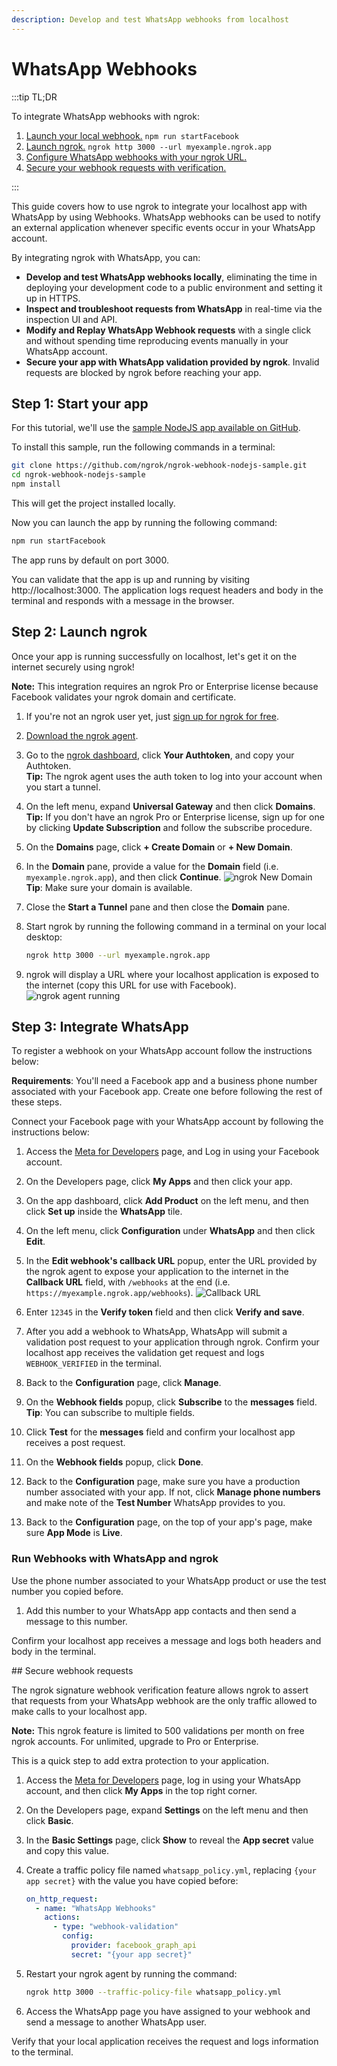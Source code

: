 ```yaml
---
description: Develop and test WhatsApp webhooks from localhost
---
```



# WhatsApp Webhooks

:::tip TL;DR

To integrate WhatsApp webhooks with ngrok:

1. [Launch your local webhook.](#start-your-app) `npm run startFacebook`
1. [Launch ngrok.](#start-ngrok) `ngrok http 3000 --url myexample.ngrok.app`
1. [Configure WhatsApp webhooks with your ngrok URL.](#setup-webhook)
1. [Secure your webhook requests with verification.](#security)

:::

This guide covers how to use ngrok to integrate your localhost app with WhatsApp by using Webhooks.
WhatsApp webhooks can be used to notify an external application whenever specific events occur in your WhatsApp account.

By integrating ngrok with WhatsApp, you can:

- **Develop and test WhatsApp webhooks locally**, eliminating the time in deploying your development code to a public environment and setting it up in HTTPS.
- **Inspect and troubleshoot requests from WhatsApp** in real-time via the inspection UI and API.
- **Modify and Replay WhatsApp Webhook requests** with a single click and without spending time reproducing events manually in your WhatsApp account.
- **Secure your app with WhatsApp validation provided by ngrok**. Invalid requests are blocked by ngrok before reaching your app.

## **Step 1**: Start your app

For this tutorial, we'll use the [sample NodeJS app available on GitHub](https://github.com/ngrok/ngrok-webhook-nodejs-sample).

To install this sample, run the following commands in a terminal:

```bash
git clone https://github.com/ngrok/ngrok-webhook-nodejs-sample.git
cd ngrok-webhook-nodejs-sample
npm install
```

This will get the project installed locally.

Now you can launch the app by running the following command:

```bash
npm run startFacebook
```

The app runs by default on port 3000.

You can validate that the app is up and running by visiting http://localhost:3000. The application logs request headers and body in the terminal and responds with a message in the browser.

## **Step 2**: Launch ngrok

Once your app is running successfully on localhost, let's get it on the internet securely using ngrok!

**Note:** This integration requires an ngrok Pro or Enterprise license because Facebook validates your ngrok domain and certificate.

1. If you're not an ngrok user yet, just [sign up for ngrok for free](https://ngrok.com/signup).

1. [Download the ngrok agent](https://download.ngrok.com).

1. Go to the [ngrok dashboard](https://dashboard.ngrok.com), click **Your Authtoken**, and copy your Authtoken. <br />
   **Tip:** The ngrok agent uses the auth token to log into your account when you start a tunnel.

1. On the left menu, expand **Universal Gateway** and then click **Domains**.
   **Tip:** If you don't have an ngrok Pro or Enterprise license, sign up for one by clicking **Update Subscription** and follow the subscribe procedure.

1. On the **Domains** page, click **+ Create Domain** or **+ New Domain**.

1. In the **Domain** pane, provide a value for the **Domain** field (i.e. `myexample.ngrok.app`), and then click **Continue**.
   ![ngrok New Domain](/img/integrations/ngrok_new_domain.png)
   **Tip**: Make sure your domain is available.

1. Close the **Start a Tunnel** pane and then close the **Domain** pane.

1. Start ngrok by running the following command in a terminal on your local desktop:

   ```bash
   ngrok http 3000 --url myexample.ngrok.app
   ```

1. ngrok will display a URL where your localhost application is exposed to the internet (copy this URL for use with Facebook).
   ![ngrok agent running](/img/integrations/launch_ngrok_tunnel_domain.png)

## **Step 3**: Integrate WhatsApp

To register a webhook on your WhatsApp account follow the instructions below:

**Requirements**: You'll need a Facebook app and a business phone number associated with your Facebook app. Create one before following the rest of these steps.

Connect your Facebook page with your WhatsApp account by following the instructions below:

1. Access the [Meta for Developers](https://developers.facebook.com/) page, and Log in using your Facebook account.

1. On the Developers page, click **My Apps** and then click your app.
1. On the app dashboard, click **Add Product** on the left menu, and then click **Set up** inside the **WhatsApp** tile.

1. On the left menu, click **Configuration** under **WhatsApp** and then click **Edit**.

1. In the **Edit webhook's callback URL** popup, enter the URL provided by the ngrok agent to expose your application to the internet in the **Callback URL** field, with `/webhooks` at the end (i.e. `https://myexample.ngrok.app/webhooks`).
   ![Callback URL](img/ngrok_url_configuration_whatsapp.png)

1. Enter `12345` in the **Verify token** field and then click **Verify and save**.

1. After you add a webhook to WhatsApp, WhatsApp will submit a validation post request to your application through ngrok. Confirm your localhost app receives the validation get request and logs `WEBHOOK_VERIFIED` in the terminal.

1. Back to the **Configuration** page, click **Manage**.

1. On the **Webhook fields** popup, click **Subscribe** to the **messages** field.
   **Tip**: You can subscribe to multiple fields.

1. Click **Test** for the **messages** field and confirm your localhost app receives a post request.

1. On the **Webhook fields** popup, click **Done**.

1. Back to the **Configuration** page, make sure you have a production number associated with your app. If not, click **Manage phone numbers** and make note of the **Test Number** WhatsApp provides to you.

1. Back to the **Configuration** page, on the top of your app's page, make sure **App Mode** is **Live**.

### Run Webhooks with WhatsApp and ngrok

Use the phone number associated to your WhatsApp product or use the test number you copied before.

1. Add this number to your WhatsApp app contacts and then send a message to this number.

Confirm your localhost app receives a message and logs both headers and body in the terminal.

<InspectingRequests />

<ReplayingRequests />
## Secure webhook requests

The ngrok signature webhook verification feature allows ngrok to assert that requests from your WhatsApp webhook are the only traffic allowed to make calls to your localhost app.

**Note:** This ngrok feature is limited to 500 validations per month on free ngrok accounts. For unlimited, upgrade to Pro or Enterprise.

This is a quick step to add extra protection to your application.

1. Access the [Meta for Developers](https://developers.facebook.com/) page, log in using your WhatsApp account, and then click **My Apps** in the top right corner.

1. On the Developers page, expand **Settings** on the left menu and then click **Basic**.

1. In the **Basic Settings** page, click **Show** to reveal the **App secret** value and copy this value.

1. Create a traffic policy file named `whatsapp_policy.yml`, replacing `{your app secret}` with the value you have copied before:

   ```yaml
   on_http_request:
     - name: "WhatsApp Webhooks"
       actions:
         - type: "webhook-validation"
           config:
             provider: facebook_graph_api
             secret: "{your app secret}"
   ```

1. Restart your ngrok agent by running the command:

   ```bash
   ngrok http 3000 --traffic-policy-file whatsapp_policy.yml
   ```

1. Access the WhatsApp page you have assigned to your webhook and send a message to another WhatsApp user.

Verify that your local application receives the request and logs information to the terminal.

